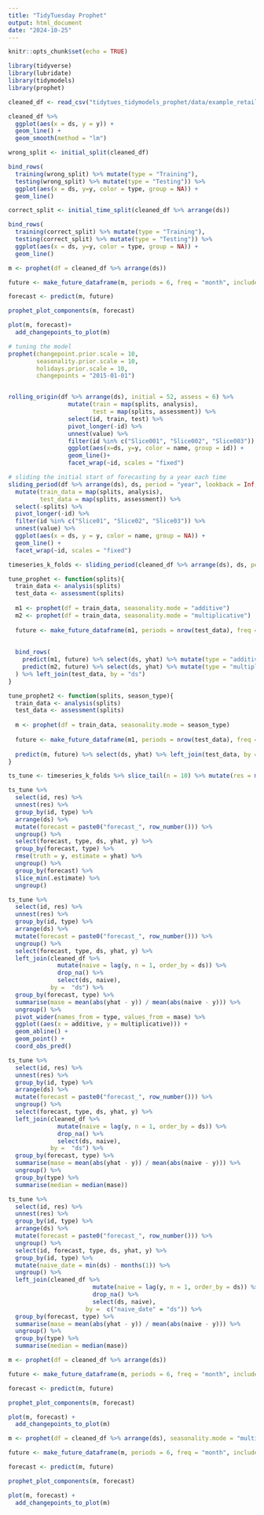 ```yaml
---
title: "TidyTuesday Prophet"
output: html_document
date: "2024-10-25"
---
```


```r
knitr::opts_chunk$set(echo = TRUE)
```

```r
library(tidyverse)
library(lubridate)
library(tidymodels)
library(prophet)
```


```r
cleaned_df <- read_csv("tidytues_tidymodels_prophet/data/example_retail_sales.csv")

```

```r
cleaned_df %>% 
  ggplot(aes(x = ds, y = y)) +
  geom_line() +
  geom_smooth(method = "lm")
```

```r
wrong_split <- initial_split(cleaned_df)

bind_rows(
  training(wrong_split) %>% mutate(type = "Training"),
  testing(wrong_split) %>% mutate(type = "Testing")) %>% 
  ggplot(aes(x = ds, y=y, color = type, group = NA)) + 
  geom_line()
```

```r
correct_split <- initial_time_split(cleaned_df %>% arrange(ds))

bind_rows(
  training(correct_split) %>% mutate(type = "Training"),
  testing(correct_split) %>% mutate(type = "Testing")) %>% 
  ggplot(aes(x = ds, y=y, color = type, group = NA)) + 
  geom_line()
```

```r
m <- prophet(df = cleaned_df %>% arrange(ds))

future <- make_future_dataframe(m, periods = 6, freq = "month", include_history = T)

forecast <- predict(m, future)

prophet_plot_components(m, forecast)

```

```r

plot(m, forecast)+
  add_changepoints_to_plot(m)
```

```r
# tuning the model
prophet(changepoint.prior.scale = 10,
        seasonality.prior.scale = 10,
        holidays.prior.scale = 10,
        changepoints = "2015-01-01")



```


```r
rolling_origin(df %>% arrange(ds), initial = 52, assess = 6) %>% 
                 mutate(train = map(splits, analysis),
                        test = map(splits, assessment)) %>% 
                 select(id, train, test) %>% 
                 pivot_longer(-id) %>% 
                 unnest(value) %>% 
                 filter(id %in% c("Slice001", "Slice002", "Slice003")) %>% 
                 ggplot(aes(x=ds, y=y, color = name, group = id)) +
                 geom_line()+
                 facet_wrap(~id, scales = "fixed")

# sliding the initial start of forecasting by a year each time
sliding_period(df %>% arrange(ds), ds, period = "year", lookback = Inf, assess_stop = 1) %>% 
  mutate(train_data = map(splits, analysis),
         test_data = map(splits, assessment)) %>% 
  select(-splits) %>% 
  pivot_longer(-id) %>% 
  filter(id %in% c("Slice01", "Slice02", "Slice03")) %>% 
  unnest(value) %>% 
  ggplot(aes(x = ds, y = y, color = name, group = NA)) + 
  geom_line() + 
  facet_wrap(~id, scales = "fixed")

```


```r
timeseries_k_folds <- sliding_period(cleaned_df %>% arrange(ds), ds, period = "year", lookback = Inf, assess_stop = 1)
```

```r
tune_prophet <- function(splits){
  train_data <- analysis(splits)
  test_data <- assessment(splits)
  
  m1 <- prophet(df = train_data, seasonality.mode = "additive")
  m2 <- prophet(df = train_data, seasonality.mode = "multiplicative")
  
  future <- make_future_dataframe(m1, periods = nrow(test_data), freq = "month", include_history = FALSE)
  
  
  bind_rows(
    predict(m1, future) %>% select(ds, yhat) %>% mutate(type = "additive"),
    predict(m2, future) %>% select(ds, yhat) %>% mutate(type = "multiplicative")
  ) %>% left_join(test_data, by = "ds")
}

tune_prophet2 <- function(splits, season_type){
  train_data <- analysis(splits)
  test_data <- assessment(splits)
  
  m <- prophet(df = train_data, seasonality.mode = season_type)
  
  future <- make_future_dataframe(m1, periods = nrow(test_data), freq = "month", include_history = FALSE)
  
  predict(m, future) %>% select(ds, yhat) %>% left_join(test_data, by = "ds")
}
```

```r
ts_tune <- timeseries_k_folds %>% slice_tail(n = 10) %>% mutate(res = map(splits, tune_prophet))
```

```r
ts_tune %>% 
  select(id, res) %>% 
  unnest(res) %>% 
  group_by(id, type) %>% 
  arrange(ds) %>% 
  mutate(forecast = paste0("forecast_", row_number())) %>% 
  ungroup() %>% 
  select(forecast, type, ds, yhat, y) %>% 
  group_by(forecast, type) %>% 
  rmse(truth = y, estimate = yhat) %>% 
  ungroup() %>% 
  group_by(forecast) %>% 
  slice_min(.estimate) %>% 
  ungroup() 
```

```r
ts_tune %>% 
  select(id, res) %>% 
  unnest(res) %>% 
  group_by(id, type) %>% 
  arrange(ds) %>% 
  mutate(forecast = paste0("forecast_", row_number())) %>% 
  ungroup() %>% 
  select(forecast, type, ds, yhat, y) %>% 
  left_join(cleaned_df %>% 
              mutate(naive = lag(y, n = 1, order_by = ds)) %>% 
              drop_na() %>% 
              select(ds, naive),
            by =  "ds") %>% 
  group_by(forecast, type) %>% 
  summarise(mase = mean(abs(yhat - y)) / mean(abs(naive - y))) %>% 
  ungroup() %>% 
  pivot_wider(names_from = type, values_from = mase) %>% 
  ggplot((aes(x = additive, y = multiplicative))) + 
  geom_abline() + 
  geom_point() + 
  coord_obs_pred()
```

```r
ts_tune %>% 
  select(id, res) %>% 
  unnest(res) %>% 
  group_by(id, type) %>% 
  arrange(ds) %>% 
  mutate(forecast = paste0("forecast_", row_number())) %>% 
  ungroup() %>% 
  select(forecast, type, ds, yhat, y) %>% 
  left_join(cleaned_df %>% 
              mutate(naive = lag(y, n = 1, order_by = ds)) %>% 
              drop_na() %>% 
              select(ds, naive),
            by =  "ds") %>% 
  group_by(forecast, type) %>% 
  summarise(mase = mean(abs(yhat - y)) / mean(abs(naive - y))) %>% 
  ungroup() %>% 
  group_by(type) %>% 
  summarise(median = median(mase))
```


```r
ts_tune %>% 
  select(id, res) %>% 
  unnest(res) %>% 
  group_by(id, type) %>% 
  arrange(ds) %>% 
  mutate(forecast = paste0("forecast_", row_number())) %>% 
  ungroup() %>% 
  select(id, forecast, type, ds, yhat, y) %>% 
  group_by(id, type) %>% 
  mutate(naive_date = min(ds) - months(1)) %>% 
  ungroup() %>% 
  left_join(cleaned_df %>% 
                        mutate(naive = lag(y, n = 1, order_by = ds)) %>% 
                        drop_na() %>% 
                        select(ds, naive),
                      by =  c("naive_date" = "ds")) %>% 
  group_by(forecast, type) %>% 
  summarise(mase = mean(abs(yhat - y)) / mean(abs(naive - y))) %>% 
  ungroup() %>% 
  group_by(type) %>% 
  summarise(median = median(mase))
```




```r
m <- prophet(df = cleaned_df %>% arrange(ds))

future <- make_future_dataframe(m, periods = 6, freq = "month", include_history = TRUE)

forecast <- predict(m, future)

prophet_plot_components(m, forecast)

plot(m, forecast) + 
  add_changepoints_to_plot(m)
```


```r
m <- prophet(df = cleaned_df %>% arrange(ds), seasonality.mode = "multiplicative")

future <- make_future_dataframe(m, periods = 6, freq = "month", include_history = TRUE)

forecast <- predict(m, future)

prophet_plot_components(m, forecast)

plot(m, forecast) + 
  add_changepoints_to_plot(m)
```




